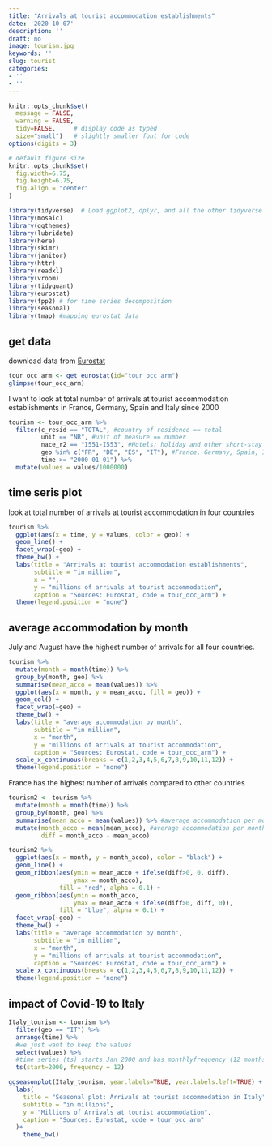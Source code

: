 ```yaml
---
title: "Arrivals at tourist accommodation establishments"
date: '2020-10-07'
description: ''
draft: no
image: tourism.jpg
keywords: ''
slug: tourist
categories:
- ''
- ''
---
```


```r
knitr::opts_chunk$set(
  message = FALSE, 
  warning = FALSE, 
  tidy=FALSE,     # display code as typed
  size="small")   # slightly smaller font for code
options(digits = 3)

# default figure size
knitr::opts_chunk$set(
  fig.width=6.75, 
  fig.height=6.75,
  fig.align = "center"
)
```

```r
library(tidyverse)  # Load ggplot2, dplyr, and all the other tidyverse packages
library(mosaic)
library(ggthemes)
library(lubridate)
library(here)
library(skimr)
library(janitor)
library(httr)
library(readxl)
library(vroom)
library(tidyquant)
library(eurostat)
library(fpp2) # for time series decomposition
library(seasonal)
library(tmap) #mapping eurostat data
```

## get data
download data from [Eurostat](https://ec.europa.eu/eurostat/databrowser/view/tour_occ_arm/default/table?lang=en)
```r
tour_occ_arm <- get_eurostat(id="tour_occ_arm")
glimpse(tour_occ_arm)
```

I want to look at total number of arrivals at tourist accommodation establishments in France, Germany, Spain and Italy since 2000
```r
tourism <- tour_occ_arm %>% 
  filter(c_resid == "TOTAL", #country of residence == total
         unit == "NR", #unit of measure == number
         nace_r2 == "I551-I553", #Hotels; holiday and other short-stay accommodation; camping grounds, recreational vehicle parks and trailer parks
         geo %in% c("FR", "DE", "ES", "IT"), #France, Germany, Spain, Italy
         time >= "2000-01-01") %>% 
  mutate(values = values/1000000)
```
## time seris plot
look at total number of arrivals at tourist accommodation in four countries
```r
tourism %>% 
  ggplot(aes(x = time, y = values, color = geo)) +
  geom_line() +
  facet_wrap(~geo) +
  theme_bw() +
  labs(title = "Arrivals at tourist accommodation establishments",
       subtitle = "in million",
       x = "",
       y = "millions of arrivals at tourist accommodation",
       caption = "Sources: Eurostat, code = tour_occ_arm") +
  theme(legend.position = "none")
```

## average accommodation by month
July and August have the highest number of arrivals for all four countries.
```r
tourism %>% 
  mutate(month = month(time)) %>% 
  group_by(month, geo) %>% 
  summarise(mean_acco = mean(values)) %>% 
  ggplot(aes(x = month, y = mean_acco, fill = geo)) +
  geom_col() +
  facet_wrap(~geo) +
  theme_bw() +
  labs(title = "average accommodation by month",
       subtitle = "in million",
       x = "month",
       y = "millions of arrivals at tourist accommodation",
       caption = "Sources: Eurostat, code = tour_occ_arm") +
  scale_x_continuous(breaks = c(1,2,3,4,5,6,7,8,9,10,11,12)) +
  theme(legend.position = "none")
```

France has the highest number of arrivals compared to other countries
```r
tourism2 <- tourism %>% 
  mutate(month = month(time)) %>% 
  group_by(month, geo) %>% 
  summarise(mean_acco = mean(values)) %>% #average accommodation per month per country
  mutate(month_acco = mean(mean_acco), #average accommodation per month for all countries
         diff = month_acco - mean_acco) 

tourism2 %>% 
  ggplot(aes(x = month, y = month_acco), color = "black") +
  geom_line() +
  geom_ribbon(aes(ymin = mean_acco + ifelse(diff>0, 0, diff),
                  ymax = month_acco),
              fill = "red", alpha = 0.1) +
  geom_ribbon(aes(ymin = month_acco,
                  ymax = mean_acco + ifelse(diff>0, diff, 0)),
              fill = "blue", alpha = 0.1) +
  facet_wrap(~geo) +
  theme_bw() +
  labs(title = "average accommodation by month",
       subtitle = "in million",
       x = "month",
       y = "millions of arrivals at tourist accommodation",
       caption = "Sources: Eurostat, code = tour_occ_arm") +
  scale_x_continuous(breaks = c(1,2,3,4,5,6,7,8,9,10,11,12)) +
  theme(legend.position = "none")
```

## impact of Covid-19 to Italy
```r
Italy_tourism <- tourism %>% 
  filter(geo == "IT") %>% 
  arrange(time) %>%
  #we just want to keep the values 
  select(values) %>% 
  #time series (ts) starts Jan 2000 and has monthlyfrequency (12 months/yr)
  ts(start=2000, frequency = 12) 
```

```r
ggseasonplot(Italy_tourism, year.labels=TRUE, year.labels.left=TRUE) +
  labs(
    title = "Seasonal plot: Arrivals at tourist accommodation in Italy",
    subtitle = "in millions",
    y = "Millions of Arrivals at tourist accommodation",
    caption = "Sources: Eurostat, code = tour_occ_arm"
  )+
    theme_bw()
```






